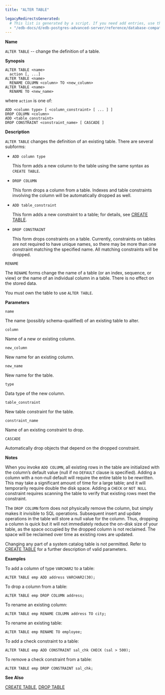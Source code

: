 ```yaml
---
title: "ALTER TABLE"

legacyRedirectsGenerated:
  # This list is generated by a script. If you need add entries, use the `legacyRedirects` key.
  - "/edb-docs/d/edb-postgres-advanced-server/reference/database-compatibility-for-oracle-developers-sql-guide/13/alter_table.html"
---
```


<div id="alter_table" class="registered_link"></div>

**Name**

`ALTER TABLE` -- change the definition of a table.

**Synopsis**

```text
ALTER TABLE <name>
  action [, ...]
ALTER TABLE <name>
  RENAME COLUMN <column> TO <new_column>
ALTER TABLE <name>
  RENAME TO <new_name>
```

where `action` is one of:

```text
ADD <column type> [ <column_constraint> [ ... ] ]
DROP COLUMN <column>
ADD <table_constraint>
DROP CONSTRAINT <constraint_name> [ CASCADE ]
```

**Description**

`ALTER TABLE` changes the definition of an existing table. There are several subforms:

-   `ADD column type`

    This form adds a new column to the table using the same syntax as `CREATE TABLE`.

-   `DROP COLUMN`

    This form drops a column from a table. Indexes and table constraints involving the column will be automatically dropped as well.

-   `ADD table_constraint`

    This form adds a new constraint to a table; for details, see [CREATE TABLE](36_create_table/#create_table).

-   `DROP CONSTRAINT`

    This form drops constraints on a table. Currently, constraints on tables are not required to have unique names, so there may be more than one constraint matching the specified name. All matching constraints will be dropped.

`RENAME`

 The `RENAME` forms change the name of a table (or an index, sequence, or view) or the name of an individual column in a table. There is no effect on the stored data.

You must own the table to use `ALTER TABLE`.

**Parameters**

`name`

 The name (possibly schema-qualified) of an existing table to alter.

`column`

 Name of a new or existing column.

`new_column`

 New name for an existing column.

`new_name`

 New name for the table.

`type`

 Data type of the new column.

`table_constraint`

 New table constraint for the table.

`constraint_name`

 Name of an existing constraint to drop.

`CASCADE`

 Automatically drop objects that depend on the dropped constraint.

**Notes**

When you invoke `ADD COLUMN`, all existing rows in the table are initialized with the column’s default value (null if no `DEFAULT` clause is specified). Adding a column with a non-null default will require the entire table to be rewritten. This may take a significant amount of time for a large table; and it will temporarily require double the disk space. Adding a `CHECK` or `NOT NULL` constraint requires scanning the table to verify that existing rows meet the constraint.

The `DROP COLUMN` form does not physically remove the column, but simply makes it invisible to SQL operations. Subsequent insert and update operations in the table will store a null value for the column. Thus, dropping a column is quick but it will not immediately reduce the on-disk size of your table, as the space occupied by the dropped column is not reclaimed. The space will be reclaimed over time as existing rows are updated.

Changing any part of a system catalog table is not permitted. Refer to [CREATE TABLE](36_create_table/#create_table) for a further description of valid parameters.

**Examples**

To add a column of type `VARCHAR2` to a table:

```text
ALTER TABLE emp ADD address VARCHAR2(30);
```

To drop a column from a table:

```text
ALTER TABLE emp DROP COLUMN address;
```

To rename an existing column:

```text
ALTER TABLE emp RENAME COLUMN address TO city;
```

To rename an existing table:

```text
ALTER TABLE emp RENAME TO employee;
```

To add a check constraint to a table:

```text
ALTER TABLE emp ADD CONSTRAINT sal_chk CHECK (sal > 500);
```

To remove a check constraint from a table:

```text
ALTER TABLE emp DROP CONSTRAINT sal_chk;
```

**See Also**

[CREATE TABLE](36_create_table/#create_table), [DROP TABLE](57_drop_table/#drop_table)
